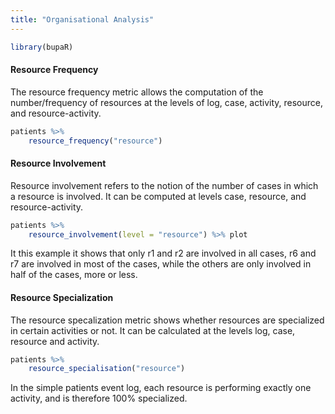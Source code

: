 ```yaml
---
title: "Organisational Analysis"
---
```


```r
library(bupaR)
```



#### Resource Frequency

The resource frequency metric allows the computation of the number/frequency of resources at the levels of log, case, activity, resource, and resource-activity.

```r
patients %>%
	resource_frequency("resource")
```

#### Resource Involvement

Resource involvement refers to the notion of the number of cases in which a resource is involved. It can be computed at levels case, resource, and resource-activity. 

```r
patients %>%
	resource_involvement(level = "resource") %>% plot
```
It this example it shows that only r1 and r2 are involved in all cases, r6 and r7 are involved in most of the cases, while the others are only involved in half of the cases, more or less.


#### Resource Specialization

The resource specalization metric shows whether resources are specialized in certain activities or not. It can be calculated at the levels log, case, resource and activity.

```r
patients %>%
	resource_specialisation("resource")
```
In the simple patients event log, each resource is performing exactly one activity, and is therefore 100% specialized.
